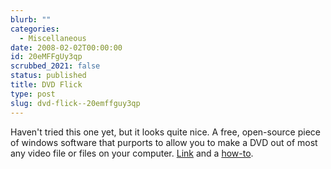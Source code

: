 ```yaml
---
blurb: ""
categories:
  - Miscellaneous
date: 2008-02-02T00:00:00
id: 20eMFFgUy3qp
scrubbed_2021: false
status: published
title: DVD Flick
type: post
slug: dvd-flick--20emffguy3qp
---
```


Haven't tried this one yet, but it looks quite nice. A free,
open-source piece of windows software that purports to allow you to
make a DVD out of most any video file or files on your computer.
[Link](http://www.dvdflick.net/) and a
[how-to](http://lifehacker.com/software/dvds/hack-attack-burn-almost-any-video-file-to-a-playable-dvd-232322.php).
